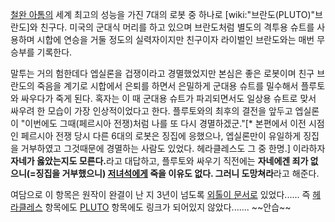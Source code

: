 [[철완 아톰]]의 세계 최고의 성능을 가진 7대의 로봇 중 하나로 [wiki:"브란도(PLUTO)"브란도]와 친구다. 미국의 군대식 머리를 하고 있으며 브란도처럼 별도의 격투용 슈트를 사용하며 시합에 연승을 거둘 정도의 실력자이지만 친구이자 라이벌인 브란도와는 매번 무승부를 기록한다.

말투는 거의 험한데다 엡실론을 겁쟁이라고 경멸했었지만 본심은 좋은 로봇이며 친구 브란도의 죽음을 계기로 시합에서 은퇴를 하면서 은밀하게 군대용 슈트를 밀수해서 플루토와 싸우다가 죽게 된다. 혹자는 이 때 군대용 슈트가 파괴되면서도 일상용 슈트로 맞서 싸우려 한 모습이 가장 인상적이었다고 한다. 플루토와의 최후의 결전을 앞두고 엡실론이 "이번에도 그때(페르시아 전쟁)처럼 나를 또 다시 경멸하겠군."[* 본편에서 이전 시점인 페르시아 전쟁 당시 다른 6대의 로봇은 징집에 응했으나, 엡실론만이 유일하게 징집을 거부하였고 그것때문에 경멸하는 사람도 있었다. 헤라클레스도 그 중 한명.] 이라하자 '''자네가 옳았는지도 모른다.'''라고 대답하고, 플루토와 싸우기 직전에는 '''자네에겐 죄가 없으니(=징집을 거부했으니) [[플루토|저녀석]]에게 죽을 이유도 없다. 그러니 도망쳐라'''라고 해준다.

여담으로 이 항목은 원작이 완결이 난 지 3년이 넘도록 [[외톨이 문서]]로 있었다...... 즉 [[헤라클레스]] 항목에도 [[PLUTO]] 항목에도 링크가 되어있지 않았다....... ~~안습~~
